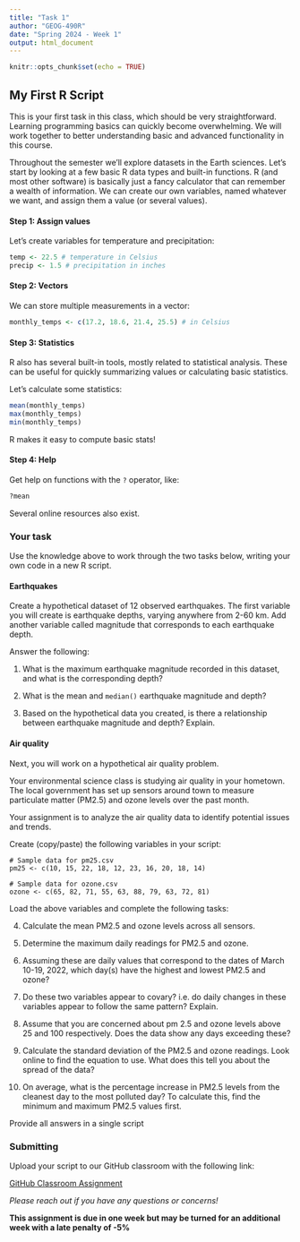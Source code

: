 ```yaml
---
title: "Task 1"
author: "GEOG-490R"
date: "Spring 2024 - Week 1"
output: html_document
---
```


```r
knitr::opts_chunk$set(echo = TRUE)
```

## My First R Script 

This is your first task in this class, which should be very straightforward. Learning programming basics can quickly become overwhelming. We will work together to better understanding basic and advanced functionality in this course.

Throughout the semester we'll explore datasets in the Earth sciences. Let's start by looking at a few basic R data types and built-in functions. R (and most other software) is basically just a fancy calculator that can remember a wealth of information. We can create our own variables, named whatever we want, and assign them a value (or several values). 

#### Step 1: Assign values

Let's create variables for temperature and precipitation:

```r
temp <- 22.5 # temperature in Celsius 
precip <- 1.5 # precipitation in inches
```  

#### Step 2: Vectors 

We can store multiple measurements in a vector:

```r
monthly_temps <- c(17.2, 18.6, 21.4, 25.5) # in Celsius
```

#### Step 3: Statistics

R also has several built-in tools, mostly related to statistical analysis. These can be useful for quickly summarizing values or calculating basic statistics.\

Let's calculate some statistics:

```r
mean(monthly_temps)
max(monthly_temps)
min(monthly_temps) 
```

R makes it easy to compute basic stats!

#### Step 4: Help 

Get help on functions with the `?` operator, like:

```r
?mean
```
Several online resources also exist.\

### **Your task**

Use the knowledge above to work through the two tasks below, writing your own code in a new R script.

#### Earthquakes

Create a hypothetical dataset of 12 observed earthquakes. The first variable you will create is earthquake depths, varying anywhere from 2-60 km. Add another variable called magnitude that corresponds to each earthquake depth. \

Answer the following:

1) What is the maximum earthquake magnitude recorded in this dataset, and what is the corresponding depth?

2) What is the mean and `median()` earthquake magnitude and depth?

3) Based on the hypothetical data you created, is there a relationship between earthquake magnitude and depth? Explain.

#### Air quality

Next, you will work on a hypothetical air quality problem.

Your environmental science class is studying air quality in your hometown. The local government has set up sensors around town to measure particulate matter (PM2.5) and ozone levels over the past month.

Your assignment is to analyze the air quality data to identify potential issues and trends.

Create (copy/paste) the following variables in your script:

```
# Sample data for pm25.csv 
pm25 <- c(10, 15, 22, 18, 12, 23, 16, 20, 18, 14) 

# Sample data for ozone.csv
ozone <- c(65, 82, 71, 55, 63, 88, 79, 63, 72, 81)
```

Load the above variables and complete the following tasks:

4) Calculate the mean PM2.5 and ozone levels across all sensors.

5) Determine the maximum daily readings for PM2.5 and ozone.

6) Assuming these are daily values that correspond to the dates of March 10-19, 2022, which day(s) have the highest and lowest PM2.5 and ozone?  

7) Do these two variables appear to covary? i.e. do daily changes in these variables appear to follow the same pattern? Explain.

8) Assume that you are concerned about pm 2.5 and ozone levels above 25 and 100 respectively. Does the data show any days exceeding these?

9) Calculate the standard deviation of the PM2.5 and ozone readings. Look online to find the equation to use. What does this tell you about the spread of the data?

10) On average, what is the percentage increase in PM2.5 levels from the cleanest day to the most polluted day? To calculate this, find the minimum and maximum PM2.5 values first.

Provide all answers in a single script

### Submitting

Upload your script to our GitHub classroom with the following link:

[GitHub Classroom Assignment](https://classroom.github.com)


*Please reach out if you have any questions or concerns!*

**This assignment is due in one week but may be turned for an additional week with a late penalty of -5%**\
